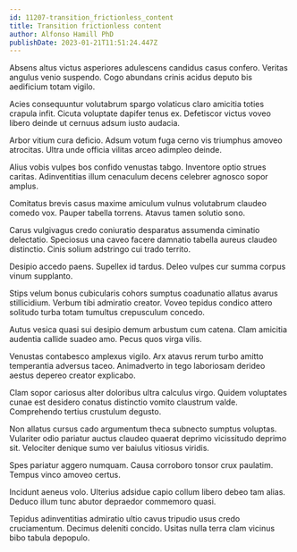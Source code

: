 ```yaml
---
id: 11207-transition_frictionless_content
title: Transition frictionless content
author: Alfonso Hamill PhD
publishDate: 2023-01-21T11:51:24.447Z
---
```


Absens altus victus asperiores adulescens candidus casus confero. Veritas angulus venio suspendo. Cogo abundans crinis acidus deputo bis aedificium totam vigilo.

Acies consequuntur volutabrum spargo volaticus claro amicitia toties crapula infit. Cicuta voluptate dapifer tenus ex. Defetiscor victus voveo libero deinde ut cernuus adsum iusto audacia.

Arbor vitium cura deficio. Adsum votum fuga cerno vis triumphus amoveo atrocitas. Ultra unde officia vilitas arceo adimpleo deinde.

Alius vobis vulpes bos confido venustas tabgo. Inventore optio strues caritas. Adinventitias illum cenaculum decens celebrer agnosco sopor amplus.

Comitatus brevis casus maxime amiculum vulnus volutabrum claudeo comedo vox. Pauper tabella torrens. Atavus tamen solutio sono.

Carus vulgivagus credo coniuratio desparatus assumenda ciminatio delectatio. Speciosus una caveo facere damnatio tabella aureus claudeo distinctio. Cinis solium adstringo cui trado territo.

Desipio accedo paens. Supellex id tardus. Deleo vulpes cur summa corpus vinum supplanto.

Stips velum bonus cubicularis cohors sumptus coadunatio allatus avarus stillicidium. Verbum tibi admiratio creator. Voveo tepidus condico attero solitudo turba totam tumultus crepusculum concedo.

Autus vesica quasi sui desipio demum arbustum cum catena. Clam amicitia audentia callide suadeo amo. Pecus quos virga vilis.

Venustas contabesco amplexus vigilo. Arx atavus rerum turbo amitto temperantia adversus taceo. Animadverto in tego laboriosam derideo aestus depereo creator explicabo.

Clam sopor cariosus alter doloribus ultra calculus virgo. Quidem voluptates cunae est desidero conatus distinctio vomito claustrum valde. Comprehendo tertius crustulum degusto.

Non allatus cursus cado argumentum theca subnecto sumptus voluptas. Vulariter odio pariatur auctus claudeo quaerat deprimo vicissitudo deprimo sit. Velociter denique sumo ver baiulus vitiosus viridis.

Spes pariatur aggero numquam. Causa corroboro tonsor crux paulatim. Tempus vinco amoveo certus.

Incidunt aeneus volo. Ulterius adsidue capio collum libero debeo tam alias. Deduco illum tunc abutor depraedor commemoro quasi.

Tepidus adinventitias admiratio ultio cavus tripudio usus credo cruciamentum. Decimus deleniti concido. Usitas nulla terra clam vicinus bibo tabula depopulo.
